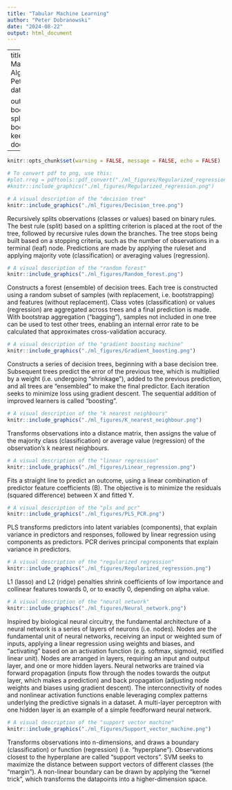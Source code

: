 ```yaml
---
title: "Tabular Machine Learning"
author: "Peter Dobranowski"
date: "2024-08-22"
output: html_document
---
```

---
title: "Tabular Machine Learning Algorithms"
Author: Peter Dobranowski
date: "`r Sys.Date()`"

output: 
  bookdown::gitbook:
    split_by: section
  bookdown::pdf_book:
    keep_tex: no
documentclass: book
---


```r
knitr::opts_chunk$set(warning = FALSE, message = FALSE, echo = FALSE) 
```

```r
# To convert pdf to png, use this:
#plot.rreg = pdftools::pdf_convert("./ml_figures/Regularized_regression.pdf", format = "png", pages = 1, filenames = #"./ml_figures/Regularized_regression.png")
#knitr::include_graphics("./ml_figures/Regularized_regression.png")
```

```r
# A visual description of the "decision tree"
knitr::include_graphics("./ml_figures/Decision_tree.png")
```

Recursively splits observations (classes or values) based on binary rules. The best rule (split) based on a splitting criterion is placed at the root of the tree, followed by recursive rules down the branches. The tree stops being built based on a stopping criteria, such as the number of observations in a terminal (leaf) node. Predictions are made by applying the ruleset and applying majority vote (classification) or averaging values (regression).

```r
# A visual description of the "random forest"
knitr::include_graphics("./ml_figures/Random_forest.png")
```

Constructs a forest (ensemble) of decision trees. Each tree is constructed using a random subset of samples (with replacement, i.e. bootstrapping) and features (without replacement). Class votes (classification) or values (regression) are aggregated across trees and a final prediction is made. With bootstrap aggregation ("bagging"), samples not included in one tree can be used to test other trees, enabling an internal error rate to be calculated that approximates cross-validation accuracy.

```r
# A visual description of the "gradient boosting machine"
knitr::include_graphics("./ml_figures/Gradient_boosting.png")
```

Constructs a series of decision trees, beginning with a base decision tree. Subsequent trees predict the error of the previous tree, which is multiplied by a weight (i.e. undergoing "shrinkage"), added to the previous prediction, and all trees are "ensembled" to make the final predictor. Each iteration seeks to minimize loss using gradient descent. The sequential addition of improved learners is called "boosting".  

```r
# A visual description of the "k nearest neighbours"
knitr::include_graphics("./ml_figures/K_nearest_neighbour.png")
```

Transforms observations into a distance matrix, then assigns the value of the majority class (classification) or average value (regression) of the observation's k nearest neighbours.

```r
# A visual description of the "linear regression"
knitr::include_graphics("./ml_figures/Linear_regression.png")

```

Fits a straight line to predict an outcome, using a linear combination of predictor feature coefficients (B). The objective is to minimize the residuals (squared difference) between X and fitted Y.

```r
# A visual description of the "pls and pcr"
knitr::include_graphics("./ml_figures/PLS_PCR.png")
```

PLS transforms predictors into latent variables (components), that explain variance in predictors and responses, followed by linear regression using components as predictors. PCR derives principal components that explain variance in predictors.

```r
# A visual description of the "regularized regression"
knitr::include_graphics("./ml_figures/Regularized_regression.png")
```

L1 (lasso) and L2 (ridge) penalties shrink coefficients of low importance and collinear features towards 0, or to exactly 0, depending on alpha value.

```r
# A visual description of the "neural network"
knitr::include_graphics("./ml_figures/Neural_network.png")
```

Inspired by biological neural circuitry, the fundamental architecture of a neural network is a series of layers of neurons (i.e. nodes). Nodes are the fundamental unit of neural networks, receiving an input or weighted sum of inputs, applying a linear regression using  weights  and biases, and "activating" based on an activation function (e.g. softmax, sigmoid, rectified linear unit). Nodes are arranged in layers, requiring an input and output layer, and one or more hidden layers. Neural networks are trained via forward propagation (inputs flow through the nodes towards the output layer, which makes a prediction) and back propagation (adjusting node weights and biases using gradient descent). The interconnectivity of nodes and nonlinear activation functions enable leveraging complex patterns underlying the predictive signals in a dataset. A multi-layer perceptron with one hidden layer is an example of a simple feedforward neural network.

```r
# A visual description of the "support vector machine"
knitr::include_graphics("./ml_figures/Support_vector_machine.png")
```

Transforms observations into n-dimensions, and draws a boundary (classification) or function (regression) (i.e. "hyperplane"). Observations closest to the hyperplane are called "support vectors". SVM seeks to maximize the distance between support vectors of different classes (the "margin"). A non-linear boundary can be drawn by applying the "kernel trick", which transforms the datapoints into a higher-dimension space.
